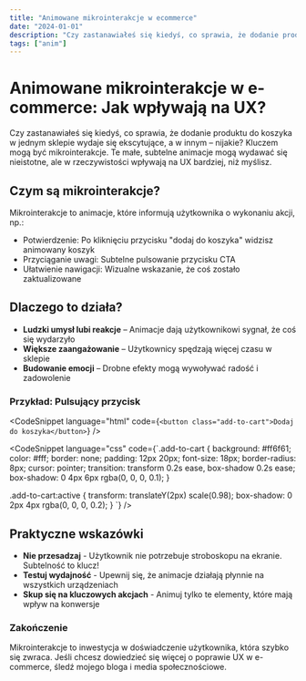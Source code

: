 ```yaml
---
title: "Animowane mikrointerakcje w ecommerce"
date: "2024-01-01"
description: "Czy zastanawiałeś się kiedyś, co sprawia, że dodanie produktu do koszyka w jednym sklepie wydaje się ekscytujące, a w innym – nijakie? Kluczem mogą być mikrointerakcje. Te małe, subtelne animacje mogą wydawać się nieistotne, ale w rzeczywistości wpływają na UX bardziej, niż myślisz."
tags: ["anim"]
---
```


# Animowane mikrointerakcje w e-commerce: Jak wpływają na UX?

Czy zastanawiałeś się kiedyś, co sprawia, że dodanie produktu do koszyka w jednym sklepie wydaje się ekscytujące, a w innym – nijakie? Kluczem mogą być mikrointerakcje. Te małe, subtelne animacje mogą wydawać się nieistotne, ale w rzeczywistości wpływają na UX bardziej, niż myślisz.

## Czym są mikrointerakcje?

Mikrointerakcje to animacje, które informują użytkownika o wykonaniu akcji, np.:

-   Potwierdzenie: Po kliknięciu przycisku "dodaj do koszyka" widzisz animowany koszyk
-   Przyciąganie uwagi: Subtelne pulsowanie przycisku CTA
-   Ułatwienie nawigacji: Wizualne wskazanie, że coś zostało zaktualizowane

## Dlaczego to działa?

-   **Ludzki umysł lubi reakcje** – Animacje dają użytkownikowi sygnał, że coś się wydarzyło
-   **Większe zaangażowanie** – Użytkownicy spędzają więcej czasu w sklepie
-   **Budowanie emocji** – Drobne efekty mogą wywoływać radość i zadowolenie

### Przykład: Pulsujący przycisk

<CodeSnippet
    language="html"
    code={`<button class="add-to-cart">Dodaj do koszyka</button>`}
/>

<CodeSnippet
    language="css"
    code={`.add-to-cart {
    background: #ff6f61;
    color: #fff;
    border: none;
    padding: 12px 20px;
    font-size: 18px;
    border-radius: 8px;
    cursor: pointer;
    transition: transform 0.2s ease, box-shadow 0.2s ease;
    box-shadow: 0 4px 6px rgba(0, 0, 0, 0.1);
}

.add-to-cart:active {
transform: translateY(2px) scale(0.98);
box-shadow: 0 2px 4px rgba(0, 0, 0, 0.2);
}
`}
/>

## Praktyczne wskazówki

-   **Nie przesadzaj** - Użytkownik nie potrzebuje stroboskopu na ekranie. Subtelność to klucz!
-   **Testuj wydajność** - Upewnij się, że animacje działają płynnie na wszystkich urządzeniach
-   **Skup się na kluczowych akcjach** - Animuj tylko te elementy, które mają wpływ na konwersje

### Zakończenie

Mikrointerakcje to inwestycja w doświadczenie użytkownika, która szybko się zwraca. Jeśli chcesz dowiedzieć się więcej o poprawie UX w e-commerce, śledź mojego bloga i media społecznościowe.
